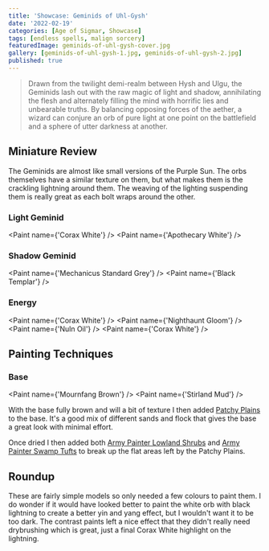 ```yaml
---
title: 'Showcase: Geminids of Uhl-Gysh'
date: '2022-02-19'
categories: [Age of Sigmar, Showcase]
tags: [endless spells, malign sorcery]
featuredImage: geminids-of-uhl-gysh-cover.jpg
gallery: [geminids-of-uhl-gysh-1.jpg, geminids-of-uhl-gysh-2.jpg]
published: true
---
```



> Drawn from the twilight demi-realm between Hysh and Ulgu, the Geminids lash out with the raw magic of light and
> shadow, annihilating the flesh and alternately filling the mind with horrific lies and unbearable truths.
> By balancing opposing forces of the aether, a wizard can conjure an orb of pure light at one point on the battlefield
> and a sphere of utter darkness at another.

## Miniature Review

The Geminids are almost like small versions of the Purple Sun. The orbs themselves have a similar texture on them, but
what makes them is the crackling lightning around them. The weaving of the lighting suspending them is really great as
each bolt wraps around the other.

### Light Geminid

<Paint name={'Corax White'} />
<Paint name={'Apothecary White'} />

### Shadow Geminid

<Paint name={'Mechanicus Standard Grey'} />
<Paint name={'Black Templar'} />

### Energy

<Paint name={'Corax White'} />
<Paint name={'Nighthaunt Gloom'} />
<Paint name={'Nuln Oil'} />
<Paint name={'Corax White'} />

## Painting Techniques

### Base

<Paint name={'Mournfang Brown'} />
<Paint name={'Stirland Mud'} />

With the base fully brown and will a bit of texture I then added
[Patchy Plains](https://www.geekgamingscenics.com/collections/base-ready-range/products/lukes-aps-base-ready-patchy-plains)
to the base. It's a good mix of different sands and flock that gives the base a great look with minimal effort.

Once dried I then added both [Army Painter Lowland Shrubs](https://www.amazon.co.uk/gp/product/B086MBW9R9) and
[Army Painter Swamp Tufts](https://www.amazon.co.uk/gp/product/B07R8GZQYR) to break up the flat areas left by the
Patchy Plains.

## Roundup

These are fairly simple models so only needed a few colours to paint them. I do wonder if it would have looked better to
paint the white orb with black lightning to create a better yin and yang effect, but I wouldn't want it to be too dark.
The contrast paints left a nice effect that they didn't really need drybrushing which is great, just a final Corax White
highlight on the lightning.

